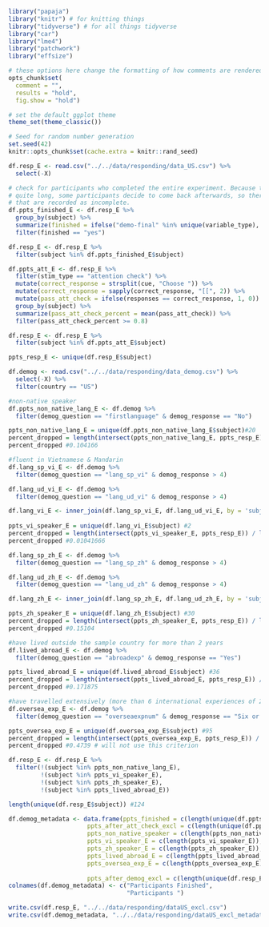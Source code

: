
```r
library("papaja")
library("knitr") # for knitting things
library("tidyverse") # for all things tidyverse
library("car")
library("lme4")
library("patchwork")
library("effsize")

# these options here change the formatting of how comments are rendered
opts_chunk$set(
  comment = "",
  results = "hold",
  fig.show = "hold")

# set the default ggplot theme 
theme_set(theme_classic())

```

```r
# Seed for random number generation
set.seed(42)
knitr::opts_chunk$set(cache.extra = knitr::rand_seed)
```

```r
df.resp_E <- read.csv("../../data/responding/data_US.csv") %>%
  select(-X)

# check for participants who completed the entire experiment. Because the experiment is
# quite long, some participants decide to come back afterwards, so there are a few files
# that are recorded as incomplete. 
df.ppts_finished_E <- df.resp_E %>% 
  group_by(subject) %>%
  summarize(finished = ifelse("demo-final" %in% unique(variable_type), "yes", "no")) %>%
  filter(finished == "yes")

df.resp_E <- df.resp_E %>%
  filter(subject %in% df.ppts_finished_E$subject) 

df.ppts_att_E <- df.resp_E %>%
  filter(stim_type == "attention check") %>%
  mutate(correct_response = strsplit(cue, "Choose ")) %>%
  mutate(correct_response = sapply(correct_response, "[[", 2)) %>%
  mutate(pass_att_check = ifelse(responses == correct_response, 1, 0)) %>%
  group_by(subject) %>%
  summarize(pass_att_check_percent = mean(pass_att_check)) %>%
  filter(pass_att_check_percent >= 0.8)

df.resp_E <- df.resp_E %>%
  filter(subject %in% df.ppts_att_E$subject) 

ppts_resp_E <- unique(df.resp_E$subject)
```

```r
df.demog <- read.csv("../../data/responding/data_demog.csv") %>%
  select(-X) %>%
  filter(country == "US")
```


```r
#non-native speaker
df.ppts_non_native_lang_E <- df.demog %>%
  filter(demog_question == "firstlanguage" & demog_response == "No")

ppts_non_native_lang_E = unique(df.ppts_non_native_lang_E$subject)#20
percent_dropped = length(intersect(ppts_non_native_lang_E, ppts_resp_E)) / length(ppts_resp_E)
percent_dropped #0.104166

#fluent in Vietnamese & Mandarin
df.lang_sp_vi_E <- df.demog %>%
  filter(demog_question == "lang_sp_vi" & demog_response > 4)

df.lang_ud_vi_E <- df.demog %>%
  filter(demog_question == "lang_ud_vi" & demog_response > 4)

df.lang_vi_E <- inner_join(df.lang_sp_vi_E, df.lang_ud_vi_E, by = 'subject')
         
ppts_vi_speaker_E = unique(df.lang_vi_E$subject) #2
percent_dropped = length(intersect(ppts_vi_speaker_E, ppts_resp_E)) / length(ppts_resp_E)
percent_dropped #0.01041666

df.lang_sp_zh_E <- df.demog %>%
  filter(demog_question == "lang_sp_zh" & demog_response > 4)

df.lang_ud_zh_E <- df.demog %>%
  filter(demog_question == "lang_ud_zh" & demog_response > 4)

df.lang_zh_E <- inner_join(df.lang_sp_zh_E, df.lang_ud_zh_E, by = 'subject')

ppts_zh_speaker_E = unique(df.lang_zh_E$subject) #30
percent_dropped = length(intersect(ppts_zh_speaker_E, ppts_resp_E)) / length(ppts_resp_E)
percent_dropped #0.15104

#have lived outside the sample country for more than 2 years
df.lived_abroad_E <- df.demog %>%
  filter(demog_question == "abroadexp" & demog_response == "Yes")

ppts_lived_abroad_E = unique(df.lived_abroad_E$subject) #36
percent_dropped = length(intersect(ppts_lived_abroad_E, ppts_resp_E)) / length(unique(df.resp_E$subject))
percent_dropped #0.171875

#have travelled extensively (more than 6 international experiences of 2 days or longer)
df.oversea_exp_E <- df.demog %>%
  filter(demog_question == "overseaexpnum" & demog_response == "Six or more experiences")

ppts_oversea_exp_E = unique(df.oversea_exp_E$subject) #95
percent_dropped = length(intersect(ppts_oversea_exp_E, ppts_resp_E)) / length(unique(df.resp_E$subject))
percent_dropped #0.4739 # will not use this criterion

df.resp_E <- df.resp_E %>%
  filter(!(subject %in% ppts_non_native_lang_E),
         !(subject %in% ppts_vi_speaker_E), 
         !(subject %in% ppts_zh_speaker_E),
         !(subject %in% ppts_lived_abroad_E))

length(unique(df.resp_E$subject)) #124
```

```r

df.demog_metadata <- data.frame(ppts_finished = c(length(unique(df.ppts_finished_E$subject))),
                      ppts_after_att_check_excl = c(length(unique(df.ppts_att_E$subject))),
                      ppts_non_native_speaker = c(length(ppts_non_native_lang_E)), 
                      ppts_vi_speaker_E = c(length(ppts_vi_speaker_E)), 
                      ppts_zh_speaker_E = c(length(ppts_zh_speaker_E)), 
                      ppts_lived_abroad_E = c(length(ppts_lived_abroad_E)), 
                      ppts_oversea_exp_E = c(length(ppts_oversea_exp_E)),
                        
                      ppts_after_demog_excl = c(length(unique(df.resp_E$subject))))
colnames(df.demog_metadata) <- c("Participants Finished", 
                                 "Participants ")
```


```r
write.csv(df.resp_E, "../../data/responding/dataUS_excl.csv")
write.csv(df.demog_metadata, "../../data/responding/dataUS_excl_metadata.csv")
```

